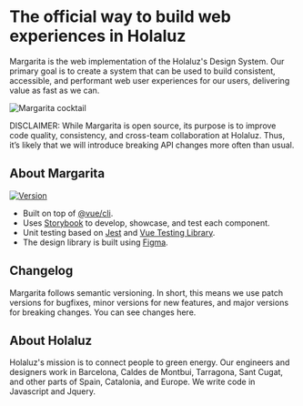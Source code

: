 

<Meta title="Introduction/Welcome"/>

# The official way to build web experiences in Holaluz

Margarita is the web implementation of the Holaluz's Design System. Our primary goal is to create a system that can be used to build consistent, accessible, and performant web user experiences for our users, delivering value as fast as we can.

![Margarita cocktail](images/margarita.png)

DISCLAIMER: While Margarita is open source, its purpose is to improve code quality, consistency, and cross-team collaboration at Holaluz. Thus, it’s likely that we will introduce breaking API changes more often than usual.

## **About Margarita**

[![Version](https://img.shields.io/npm/v/@holaluz/margarita)](https://www.npmjs.com/package/@holaluz/margarita)

- Built on top of [@vue/cli](https://cli.vuejs.org/).
- Uses [Storybook](https://github.com/storybooks/storybook) to develop, showcase, and test each component.
- Unit testing based on [Jest](https://jestjs.io/) and [Vue Testing Library](https://github.com/testing-library/vue-testing-library).
- The design library is built using [Figma](https://www.figma.com/file/7RhweKibaUnxX6WYBl7zKW/Design-System-Beta?node-id=12%3A3).

## Changelog

Margarita follows semantic versioning. In short, this means we use patch versions for bugfixes, minor versions for new features, and major versions for breaking changes. You can see changes here.

## About Holaluz

Holaluz's mission is to connect people to green energy. Our engineers and designers work in Barcelona, Caldes de Montbui, Tarragona, Sant Cugat, and other parts of Spain, Catalonia, and Europe. We write code in Javascript and Jquery.